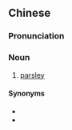 {{also|荷兰芹}}
==Chinese==
{{zh-forms|s=荷兰芹|type=21}}

===Pronunciation===
{{zh-pron
|m=hélánqín
|c=ho4 laan4-1 kan4
|cat=n
}}

===Noun===
{{zh-noun}}

# [[parsley]] {{gloss|herb}}

====Synonyms====
* {{zh-l|歐芹}}
* {{zh-l|香菜}}

{{zh-cat|Herbs}}